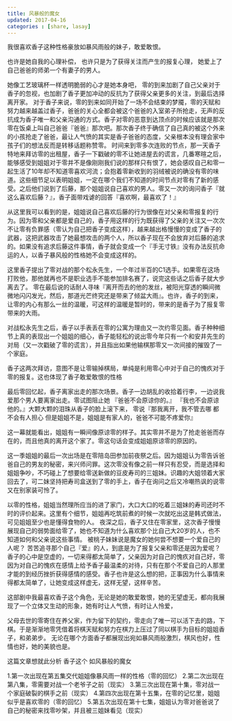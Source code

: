 ```yaml
---
title: 风暴般的魔女
updated: 2017-04-16
categories : [share, lasay]
---
```


我很喜欢香子这种性格豪放如暴风雨般的妹子，敢爱敢恨。

也许是她自我的心理补偿，
也许只是为了获得关注而产生的报复心理，
她爱上了自己爸爸的师弟一个有妻子的男人。

她像工艺玻璃杯一样透明脆弱的心才是她本身吧，
零的到来加剧了自己父亲对于香子的忽视，也加剧了香子更加冲动的反抗为了获得父亲更多的关注，到最后选择离开家。
对于香子来说，零的到来如同开始了一场不会结束的梦魇，零的天赋和努力越来越盖过香子，爸爸的关心全都会被这个爸爸的入室弟子所抢走，无声的反抗成为香子唯一和父亲沟通的方式。香子对零的恶意到达顶点的时候应该就是那次零在饭桌上叫自己爸爸『爸爸』那次吧。那次香子终于确信了自己真的被这个外来的小孩抢走了爸爸，最让人气愤的其实是香子爸爸的态度，父亲根本没有理会家中孩子们的想法反而是转移话题称赞零。
时间来到零多次连败的节点，那一天香子特地来拜访零的出租屋，香子一下戳破的零不让她进屋去的谎言，几番寒暄之后，能够感受到姐姐对于零并不是像刚刚我们说的那样只有恨了，她会感叹自己和零一起生活了10年却不知道零喜欢河流；会抱着零新收到的羽绒被说的确没有零的味道。这些细节足以表明姐姐，一定在哪个我们不知道的时间节点对零有了新的感受。之后他们说到了后藤，那个姐姐说自己喜欢的男人。零又一次的询问香子『就这么喜欢后藤？』，香子面带戏谑的回答『喜欢啊，最喜欢了！』

从这里我可以看到的是，姐姐说自己喜欢后藤的行为很像在对父亲和零报复的行为。因为零和父亲都是爱自己的，香子用这样的行为既获得了父亲的关注又一次次不让零有负罪感（零认为自己把香子变成这样），越来越出格慢慢的变成了香子的武器，这把武器攻击了她最想攻击的两个人，所以香子现在不会放弃对后藤的追求的。如果没有追求后藤这件事情，香子就会变成一个『手无寸铁』没有办法反抗命运的人，以香子暴风般的性格她不会变成这样的。

这里香子提出了零对战的那个松永先生，一个年过半百的C1选手。如果零在这场打败他，那他就再也不是职业选手不能参加排名赛了，说完这些话之后香子就大步离去了。
零在最后说的话耐人寻味『离开而去的他的发丝，被阳光穿透的瞬间微微地闪闪发光，然后，那道光芒终究还是带来了倾盆大雨』。也许，香子的到来，让零的内心有那么一丝的温暖，可这样的温暖是暂时的，带来的是香子为了报复零带来的大雨。

对战松永先生之后，香子以手表丢在零的公寓为理由又一次约零见面。香子种种细节上真的表现出一个姐姐的细心，香子能轻松的说出零今年只有一个和安井先生的对局（又一次戳破了零的谎言），并且指出如果他输棋那零又一次间接的摧毁了一个家庭。

香子这两次拜访，意图不是让零输掉棋局，单纯是利用零心中对于自己的愧疚对于零的报复。这也体现了香子敢爱敢恨的性格

最后零回忆起，香子离家出走的那次场景。香子一边胡乱的收拾着行李，一边说我爱那个男人要离家出走。零试图阻止她
『爸爸不会原谅你的。』
『我也不会原谅他的。』大颗大颗的泪珠从香子的脸上滚下来，
零说『那我离开，我不管去哪 都不会有人担心 但是姐姐不是，姐姐是有家人的，爸爸不可能不疼爱你』

这一幕就能看出，姐姐有一瞬间像原谅零的样子。其实零并不是为了抢走爸爸而存在的，而且他真的离开这个家了。零这句话会变成姐姐原谅零的原因的。

这一季姐姐的最后一次出场是在零陪岛田参加前夜祭之后。因为姐姐认为零告诉爸爸自己的男友的秘密，来兴师问罪。这次零没有像之前一样只有忍受，而是选择和姐姐争吵，不巧碰上了想要给零送新做的豆皮寿司的三姐妹。识趣的大姐领着大家回去了，可二妹坚持把寿司盒送到了零的手上，香子在询问之后又冷嘲热讽的说零又在别家装可怜了。

以零的性格，姐姐当然理所应当的进了家门，大口大口的吃着三姐妹的寿司还时不时的评价起来。这里有个细节，姐姐再吃筑前煮的时候一次就吃出这是韩式做法，可见姐姐至少也是懂得食物的人。
夜深之后，香子又住在零家里，这次香子慢慢展现自己的弱势面给零了，她也不知道为什么喜欢那个比自己大20岁的人，也不知道如何和父亲说这些事情。
被桃子妹妹说是魔女的她何尝不想要一个爱自己的人呢？
苦苦追寻那个自己『爱』的人，到底是为了报复父亲和零还是因为爱呢？
香子的心中是空虚的，一切来得都太简单了，父亲因为对自己的愧疚对自己好，零因为对自己的愧疚在感情上给予香子最温柔的对待，只有在那个不爱自己的人那里才能的到经历挫折获得感情的感受。香子也许是这么想的把，正事因为什么事情来得都太简单了，让她变成这样虚无，这样无望，这样辛苦。

这部剧中我最喜欢香子这个角色，无论是她的敢爱敢恨，她的无望虚无，都向我展现了一个立体又生动的形象，她有时让人气愤，有时让人怜爱，

父母去世的零寄住在养父家，作为留下的契约，零走向了唯一可以活下去的路，下棋。于是渐渐地零凭借着将棋天赋和努力在棋力上压过了同以棋手为目标的姐姐香子，和弟弟步。
无论在哪个方面香子都展现出宛如暴风雨般激烈，棋风也好，性情也好，她的美貌也是。

这篇文章想就此分析 香子这个 如风暴般的魔女

1.第一次出现在第五集交代姐姐像暴风雨一样的性格（零的回忆）
2.第二次出现在第八集，零需要对战一个老爷子之前（现实）
3.第三次出现在第十集，零对战一个家庭破裂的棋手之前（现实）
4.第四次出现在第十五集，在零的记忆里，姐姐似乎是喜欢零的（零的回忆）
5.第五次出现在第十七集，姐姐认为零对爸爸说了 自己的秘密来找零吵架，并且被三姐妹看见（现实）


